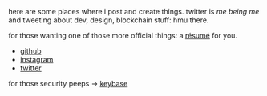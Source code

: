 
<Helmet>
  <title>about</title>
  <link rel="icon" type="image/png" href={favicon} />
</Helmet>

here are some places where i post and create things. twitter is _me being me_ and tweeting about dev, design, blockchain stuff: hmu there.

for those wanting one of those more official things: a [résumé](/jeff-reiner.pdf) for you.

- [github](https://github.com/mirshko)
- [instagram](https://www.instagram.com/mirshko)
- [twitter](https://twitter.com/mirshko)

for those security peeps → [keybase](https://keybase.io/mirshko)
